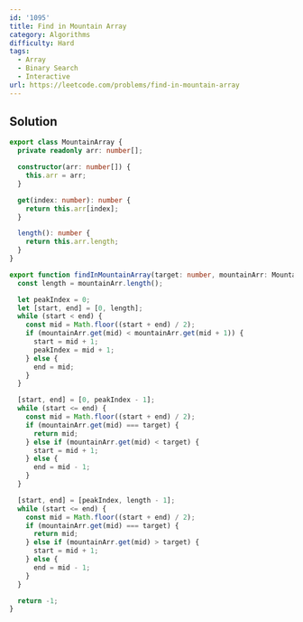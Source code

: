 ```yaml
---
id: '1095'
title: Find in Mountain Array
category: Algorithms
difficulty: Hard
tags:
  - Array
  - Binary Search
  - Interactive
url: https://leetcode.com/problems/find-in-mountain-array
---
```


## Solution

```typescript filename="solution.ts" copy
export class MountainArray {
  private readonly arr: number[];

  constructor(arr: number[]) {
    this.arr = arr;
  }

  get(index: number): number {
    return this.arr[index];
  }

  length(): number {
    return this.arr.length;
  }
}

export function findInMountainArray(target: number, mountainArr: MountainArray) {
  const length = mountainArr.length();

  let peakIndex = 0;
  let [start, end] = [0, length];
  while (start < end) {
    const mid = Math.floor((start + end) / 2);
    if (mountainArr.get(mid) < mountainArr.get(mid + 1)) {
      start = mid + 1;
      peakIndex = mid + 1;
    } else {
      end = mid;
    }
  }

  [start, end] = [0, peakIndex - 1];
  while (start <= end) {
    const mid = Math.floor((start + end) / 2);
    if (mountainArr.get(mid) === target) {
      return mid;
    } else if (mountainArr.get(mid) < target) {
      start = mid + 1;
    } else {
      end = mid - 1;
    }
  }

  [start, end] = [peakIndex, length - 1];
  while (start <= end) {
    const mid = Math.floor((start + end) / 2);
    if (mountainArr.get(mid) === target) {
      return mid;
    } else if (mountainArr.get(mid) > target) {
      start = mid + 1;
    } else {
      end = mid - 1;
    }
  }

  return -1;
}
```
